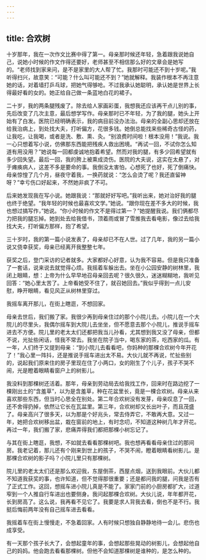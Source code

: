```yaml
---
---
---
```

title: 合欢树
---






十岁那年，我在一次作文比赛中得了第一。母亲那时候还年轻，急着跟我说她自己，说她小时候的作文作得还要好，老师甚至不相信那么好的文章会是她写的。“老师找到家来问，是不是家里的大人帮了忙。我那时可能还不到十岁呢。”我听得扫兴，故意笑：“可能？什么叫可能还不到？”她就解释。我装作根本不再注意她的话，对着墙打乒乓球，把她气得够呛。不过我承认她聪明，承认她是世界上长得最好看的女的。她正给自己做一条蓝地白花的裙子。

二十岁，我的两条腿残废了。除去给人家画彩蛋，我想我还应该再干点儿别的事，先后改变了几次主意，最后想学写作。母亲那时已不年轻，为了我的腿，她头上开始有了白发。医院已经明确表示，我的病目前没办法治。母亲的全副心思却还放在给我治病上，到处找大夫，打听偏方，花很多钱。她倒总能找来些稀奇古怪的药，让我吃，让我喝，或者是洗、敷、熏、灸。“别浪费时间啦！根本没用！”我说。我一心只想着写小说，仿佛那东西能把残疾人救出困境。“再试一回，不试你怎么知道有用没用？”她说每一回都虔诚地抱着希望。然而对我的腿，有多少回希望就有多少回失望。最后一回，我的胯上被熏成烫伤。医院的大夫说，这实在太悬了，对于瘫痪病人，这差不多是要命的事。我倒没太害怕，心想死了也好，死了倒痛快。母亲惊惶了几个月，昼夜守着我，一换药就说：“怎么会烫了呢？我还直留神呀？”幸亏伤口好起来，不然她非疯了不可。

后来她发现我在写小说。她跟我说：“那就好好写吧。”我听出来，她对治好我的腿也终于绝望。“我年轻的时候也最喜欢文学。”她说。“跟你现在差不多大的时候，我也想过搞写作，”她说。“你小时候的作文不是得过第一？”她提醒我说。我们俩都尽力把我的腿忘掉。她到处去给我借书，顶着雨或冒了雪推我去看电影，像过去给我找大夫，打听偏方那样，抱了希望。

三十岁时，我的第一篇小说发表了，母亲却已不在人世。过了几年，我的另一篇小说又侥幸获奖，母亲已经离开我整整七年。

获奖之后，登门采访的记者就多。大家都好心好意，认为我不容易。但是我只准备了一套话，说来说去就觉得心烦。我摇着车躲出去。坐在小公园安静的树林里，我闭上眼睛，想：上帝为什么早早地召母亲回去呢？很久很久，迷迷糊糊地，我听见回答：“她心里太苦了。上帝看她受不住了，就召她回去。”我似乎得到一点儿安慰，睁开眼睛，看见风正从树林里穿过。

我摇车离开那儿，在街上瞎逛，不想回家。

母亲去世后，我们搬了家。我很少再到母亲住过的那个小院儿去。小院儿在一个大院儿的尽里头，我偶尔摇车到大院儿去坐坐，但不愿意去那个小院儿，推说手摇车进去不方便。院儿里的老太太们还都把我当儿孙看，尤其想到我又没了母亲，但都不说，光扯些闲话，怪我不常去。我坐在院子当中，喝东家的茶，吃西家的瓜。有一年，人们终于又提到母亲：“到小院儿去看看吧，你妈种的那棵合欢树今年开花了！”我心里一阵抖，还是推说手摇车进出太不易。大伙儿就不再说，忙扯些别的，说起我们原来住的房子里现在住了小两口，女的刚生了个儿子，孩子不哭不闹，光是瞪着眼睛看窗户上的树影儿。

我没料到那棵树还活着。那年，母亲到劳动局去给我找工作，回来时在路边挖了一棵刚出土的“含羞草”，以为是含羞草，种在花盆里长，竟是一棵合欢树。母亲从来喜欢那些东西，但当时心思全在别处。第二年合欢树没有发芽，母亲叹息了一回，还不舍得扔掉，依然让它长在瓦盆里。第三年，合欢树却又长出叶子，而且茂盛了。母亲高兴了很多天，以为那是个好兆头，常去侍弄它，不敢再大意。又过一年，她把合欢树移出盆，栽在窗前的地上，有时念叨，不知道这种树几年才开花。再过一年，我们搬了家，悲痛弄得我们都把那棵小树忘记了。

与其在街上瞎逛，我想，不如就去看看那棵树吧。我也想再看看母亲住过的那间房。我老记着，那儿还有个刚来到世上的孩子，不哭不闹，瞪着眼睛看树影儿。是那棵合欢树的影子吗？小院儿里只有那棵树。

院儿里的老太太们还是那么欢迎我，东屋倒茶，西屋点烟，送到我眼前。大伙儿都不知道我获奖的事，也许知道，但不觉得那很重要；还是都问我的腿，问我是否有了正式工作。这回，想摇车进小院儿真是不能了。家家门前的小厨房都扩大，过道窄到一个人推自行车进出也要侧身。我问起那棵合欢树。大伙儿说，年年都开花，长到房高了。这么说，我再看不见它了。我要是求人背我去看，倒也不是不行。我挺后悔前两年没有自己摇车进去看看。

我摇着车在街上慢慢走，不急着回家。人有时候只想独自静静地待一会儿。悲伤也成享受。

有一天那个孩子长大了，会想起童年的事，会想起那些晃动的树影儿，会想起他自己的妈妈。他会跑去看看那棵树。但他不会知道那棵树是谁种的，是怎么种的。

